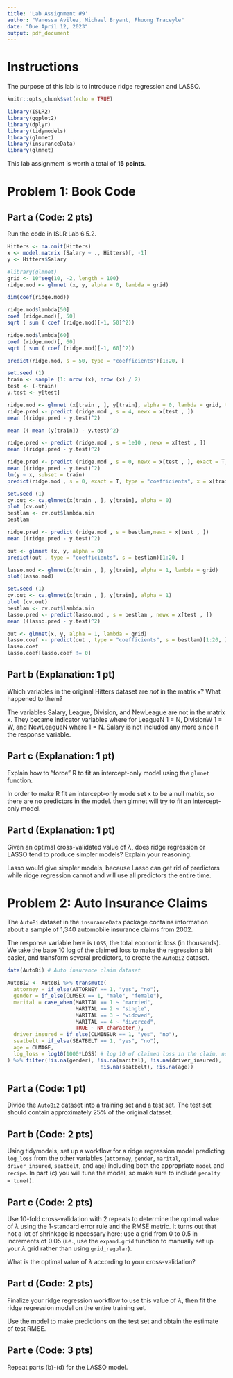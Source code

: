 ---
title: 'Lab Assignment #9'
author: "Vanessa Avilez, Michael Bryant, Phuong Traceyle"
date: "Due April 12, 2023"
output: pdf_document
---

# Instructions

The purpose of this lab is to introduce ridge regression and LASSO.

```{r setup, include=FALSE}
knitr::opts_chunk$set(echo = TRUE)
```

```{r libraries and data, message = FALSE, warning = FALSE}
library(ISLR2)
library(ggplot2)
library(dplyr)
library(tidymodels)
library(glmnet)
library(insuranceData)
library(glmnet)
```

This lab assignment is worth a total of **15 points**.

# Problem 1: Book Code

## Part a (Code: 2 pts)

Run the code in ISLR Lab 6.5.2.

```{r pre 6.5.2}
Hitters <- na.omit(Hitters)
x <- model.matrix (Salary ~ ., Hitters)[, -1]
y <- Hitters$Salary
```


```{r 6.5.2 p1}
#library(glmnet)
grid <- 10^seq(10, -2, length = 100)
ridge.mod <- glmnet (x, y, alpha = 0, lambda = grid)
```

```{r 6.5.2 p2}
dim(coef(ridge.mod))
```

```{r 6.5.2 p3}
ridge.mod$lambda[50]
coef (ridge.mod)[, 50]
sqrt ( sum ( coef (ridge.mod)[-1, 50]^2))
```

```{r 6.5.2 p4}
ridge.mod$lambda[60]
coef (ridge.mod)[, 60]
sqrt ( sum ( coef (ridge.mod)[-1, 60]^2))
```

```{r 6.5.2 p5}
predict(ridge.mod, s = 50, type = "coefficients")[1:20, ]
```

```{r 6.5.2 p6}
set.seed (1)
train <- sample (1: nrow (x), nrow (x) / 2)
test <- (-train)
y.test <- y[test]
```

```{r 6.5.2 p7}
ridge.mod <- glmnet (x[train , ], y[train], alpha = 0, lambda = grid, thresh = 1e-12)
ridge.pred <- predict (ridge.mod , s = 4, newx = x[test , ])
mean ((ridge.pred - y.test)^2)
```

```{r 6.5.2 p8}
mean (( mean (y[train]) - y.test)^2)
```

```{r 6.5.2 p9}
ridge.pred <- predict (ridge.mod , s = 1e10 , newx = x[test , ])
mean ((ridge.pred - y.test)^2)
```

```{r 6.5.2 p10}
ridge.pred <- predict (ridge.mod , s = 0, newx = x[test , ], exact = T, x = x[train , ], y = y[train])
mean ((ridge.pred - y.test)^2)
lm(y ~ x, subset = train)
predict(ridge.mod , s = 0, exact = T, type = "coefficients", x = x[train , ], y = y[train])[1:20, ]
```

```{r 6.5.2 p11}
set.seed (1)
cv.out <- cv.glmnet(x[train , ], y[train], alpha = 0)
plot (cv.out)
bestlam <- cv.out$lambda.min
bestlam
```

```{r 6.5.2 p12}
ridge.pred <- predict (ridge.mod , s = bestlam,newx = x[test , ])
mean ((ridge.pred - y.test)^2)
```

```{r 6.5.2 p13}
out <- glmnet (x, y, alpha = 0)
predict(out , type = "coefficients", s = bestlam)[1:20, ]
```

```{r 6.5.2 p14 lasso start}
lasso.mod <- glmnet(x[train , ], y[train], alpha = 1, lambda = grid)
plot(lasso.mod)
```

```{r 6.5.2 p15}
set.seed (1)
cv.out <- cv.glmnet(x[train , ], y[train], alpha = 1)
plot (cv.out)
bestlam <- cv.out$lambda.min
lasso.pred <- predict(lasso.mod , s = bestlam , newx = x[test , ])
mean ((lasso.pred - y.test)^2)
```

```{r 6.5.2 p16}
out <- glmnet(x, y, alpha = 1, lambda = grid)
lasso.coef <- predict(out , type = "coefficients", s = bestlam)[1:20, ]
lasso.coef
lasso.coef[lasso.coef != 0]
```

## Part b (Explanation: 1 pt)

Which variables in the original Hitters dataset are *not* in the matrix `x`? What happened to them?

The variables Salary, League, Division, and NewLeague are not in the matrix x. They became indicator variables where for LeagueN 1 = N, DivisionW 1 = W, and NewLeagueN where 1 = N. Salary is not included any more since it the response variable.  

## Part c (Explanation: 1 pt)

Explain how to "force" R to fit an intercept-only model using the `glmnet` function.

In order to make R fit an intercept-only mode set x to be a null matrix, so there are no predictors in the model. then glmnet will try to fit an intercept-only model. 

## Part d (Explanation: 1 pt)

Given an optimal cross-validated value of $\lambda$, does ridge regression or LASSO tend to produce simpler models? Explain your reasoning.

Lasso would give simpler models, because Lasso can get rid of predictors while ridge regression cannot and will use all predictors the entire time. 

# Problem 2: Auto Insurance Claims

The `AutoBi` dataset in the `insuranceData` package contains information about a sample of 1,340 automobile insurance claims from 2002.

The response variable here is `LOSS`, the total economic loss (in thousands). We take the base 10 log of the claimed loss to make the regression a bit easier, and transform several predictors, to create the `AutoBi2` dataset.

```{r insurance fix}
data(AutoBi) # Auto insurance claim dataset

AutoBi2 <- AutoBi %>% transmute(
  attorney = if_else(ATTORNEY == 1, "yes", "no"),
  gender = if_else(CLMSEX == 1, "male", "female"),
  marital = case_when(MARITAL == 1 ~ "married",
                      MARITAL == 2 ~ "single",
                      MARITAL == 3 ~ "widowed",
                      MARITAL == 4 ~ "divorced",
                      TRUE ~ NA_character_),
  driver_insured = if_else(CLMINSUR == 1, "yes", "no"),
  seatbelt = if_else(SEATBELT == 1, "yes", "no"),
  age = CLMAGE,
  log_loss = log10(1000*LOSS) # log 10 of claimed loss in the claim, not actually log-loss as in the accuracy metric
) %>% filter(!is.na(gender), !is.na(marital), !is.na(driver_insured),
                              !is.na(seatbelt), !is.na(age))
```

## Part a (Code: 1 pt)

Divide the `AutoBi2` dataset into a training set and a test set. The test set should contain approximately 25% of the original dataset.

## Part b (Code: 2 pts)

Using tidymodels, set up a workflow for a ridge regression model predicting `log_loss` from the other variables (`attorney`, `gender`, `marital`, `driver_insured`, `seatbelt`, and `age`) including both the appropriate `model` and `recipe`.  In part (c) you will tune the model, so make sure to include `penalty = tune()`.

## Part c (Code: 2 pts)

Use 10-fold cross-validation with 2 repeats to determine the optimal value of $\lambda$ using the 1-standard error rule and the RMSE metric. It turns out that not a lot of shrinkage is necessary here; use a grid from 0 to 0.5 in increments of 0.05 (i.e., use the `expand.grid` function to manually set up your $\lambda$ grid rather than using `grid_regular`).

What is the optimal value of $\lambda$ according to your cross-validation?

## Part d (Code: 2 pts)

Finalize your ridge regression workflow to use this value of $\lambda$, then fit the ridge regression model on the entire training set.

Use the model to make predictions on the test set and obtain the estimate of test RMSE. 

## Part e (Code: 3 pts)

Repeat parts (b)-(d) for the LASSO model.
